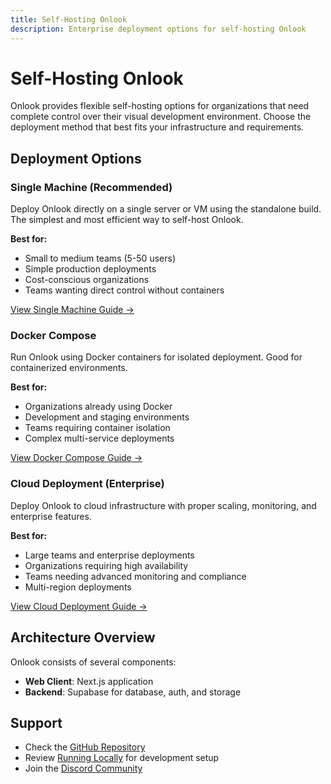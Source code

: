 ```yaml
---
title: Self-Hosting Onlook
description: Enterprise deployment options for self-hosting Onlook
---
```


# Self-Hosting Onlook

Onlook provides flexible self-hosting options for organizations that need complete control over their visual development environment. Choose the deployment method that best fits your infrastructure and requirements.

## Deployment Options

### Single Machine (Recommended)
Deploy Onlook directly on a single server or VM using the standalone build. The simplest and most efficient way to self-host Onlook.

**Best for:**
- Small to medium teams (5-50 users)
- Simple production deployments
- Cost-conscious organizations
- Teams wanting direct control without containers

[View Single Machine Guide →](/self-hosting/single-machine)

### Docker Compose
Run Onlook using Docker containers for isolated deployment. Good for containerized environments.

**Best for:**
- Organizations already using Docker
- Development and staging environments
- Teams requiring container isolation
- Complex multi-service deployments

[View Docker Compose Guide →](/self-hosting/docker-compose)

### Cloud Deployment (Enterprise)
Deploy Onlook to cloud infrastructure with proper scaling, monitoring, and enterprise features.

**Best for:**
- Large teams and enterprise deployments
- Organizations requiring high availability
- Teams needing advanced monitoring and compliance
- Multi-region deployments

[View Cloud Deployment Guide →](/self-hosting/cloud-deployment)

## Architecture Overview

Onlook consists of several components:

- **Web Client**: Next.js application 
- **Backend**: Supabase for database, auth, and storage

## Support

- Check the [GitHub Repository](https://github.com/onlook-dev/onlook)
- Review [Running Locally](/developers/running-locally) for development setup
- Join the [Discord Community](https://discord.gg/onlook)